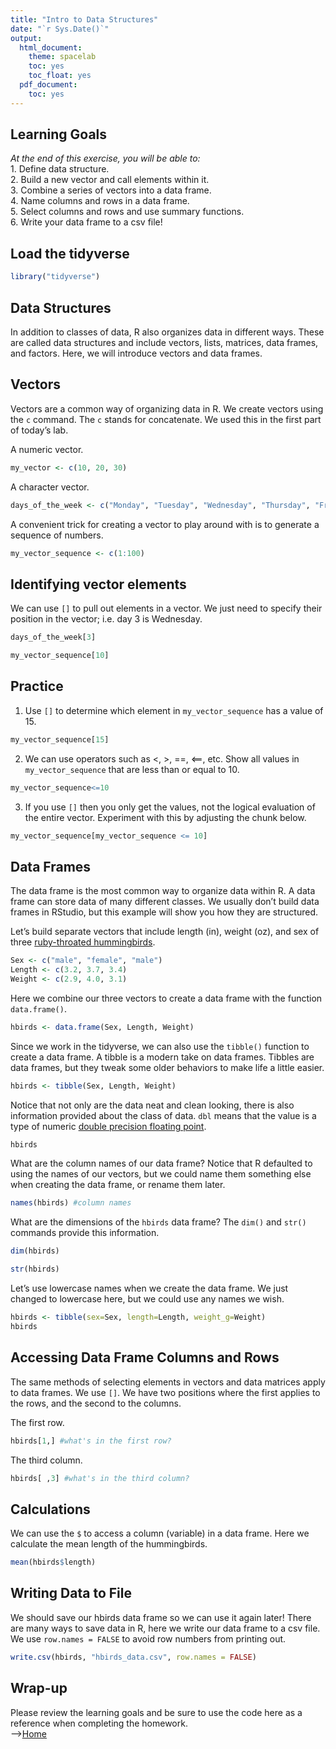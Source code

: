 ```yaml
---
title: "Intro to Data Structures"
date: "`r Sys.Date()`"
output:
  html_document:
    theme: spacelab
    toc: yes
    toc_float: yes
  pdf_document:
    toc: yes
---
```


## Learning Goals
*At the end of this exercise, you will be able to:*    
1. Define data structure.    
2. Build a new vector and call elements within it.  
3. Combine a series of vectors into a data frame.  
4. Name columns and rows in a data frame.  
5. Select columns and rows and use summary functions.   
6. Write your data frame to a csv file!  

## Load the tidyverse
```r
library("tidyverse")
```

## Data Structures
In addition to classes of data, R also organizes data in different ways. These are called data structures and include vectors, lists, matrices, data frames, and factors. Here, we will introduce vectors and data frames.  

## Vectors
Vectors are a common way of organizing data in R.  We create vectors using the `c` command. The `c` stands for concatenate. We used this in the first part of today's lab.  

A numeric vector.
```r
my_vector <- c(10, 20, 30)
```

A character vector.
```r
days_of_the_week <- c("Monday", "Tuesday", "Wednesday", "Thursday", "Friday", "Saturday", "Sunday")
```

A convenient trick for creating a vector to play around with is to generate a sequence of numbers.
```r
my_vector_sequence <- c(1:100)
```

## Identifying vector elements
We can use `[]` to pull out elements in a vector. We just need to specify their position in the vector; i.e. day 3 is Wednesday.
```r
days_of_the_week[3]
```

```r
my_vector_sequence[10]
```

## Practice
1. Use `[]` to determine which element in `my_vector_sequence` has a value of 15.
```r
my_vector_sequence[15]
```

2. We can use operators such as <, >, ==, <==, etc. Show all values in `my_vector_sequence` that are less than or equal to 10.  
```r
my_vector_sequence<=10
```

3. If you use `[]` then you only get the values, not the logical evaluation of the entire vector. Experiment with this by adjusting the chunk below.    
```r
my_vector_sequence[my_vector_sequence <= 10]
```

## Data Frames
The data frame is the most common way to organize data within R. A data frame can store data of many different classes. We usually don't build data frames in RStudio, but this example will show you how they are structured.  

Let's build separate vectors that include length (in), weight (oz), and sex of three [ruby-throated hummingbirds](https://www.audubon.org/field-guide/bird/ruby-throated-hummingbird).  
```r
Sex <- c("male", "female", "male")
Length <- c(3.2, 3.7, 3.4)
Weight <- c(2.9, 4.0, 3.1)
```

Here we combine our three vectors to create a data frame with the function `data.frame()`.
```r
hbirds <- data.frame(Sex, Length, Weight)
```

Since we work in the tidyverse, we can also use the `tibble()` function to create a data frame. A tibble is a modern take on data frames. Tibbles are data frames, but they tweak some older behaviors to make life a little easier.
```r
hbirds <- tibble(Sex, Length, Weight)
```

Notice that not only are the data neat and clean looking, there is also information provided about the class of data. `dbl` means that the value is a type of numeric [double precision floating point](http://uc-r.github.io/integer_double/). 
```r
hbirds
```

What are the column names of our data frame? Notice that R defaulted to using the names of our vectors, but we could name them something else when creating the data frame, or rename them later.
```r
names(hbirds) #column names
```

What are the dimensions of the `hbirds` data frame? The `dim()` and `str()` commands provide this information.   
```r
dim(hbirds)
```

```r
str(hbirds)
```

Let's use lowercase names when we create the data frame. We just changed to lowercase here, but we could use any names we wish.  
```r
hbirds <- tibble(sex=Sex, length=Length, weight_g=Weight)
hbirds
```

## Accessing Data Frame Columns and Rows 
The same methods of selecting elements in vectors and data matrices apply to data frames. We use `[]`. We have two positions where the first applies to the rows, and the second to the columns.  

The first row.  
```r
hbirds[1,] #what's in the first row?
```

The third column.  
```r
hbirds[ ,3] #what's in the third column?
```

## Calculations
We can use the `$` to access a column (variable) in a data frame. Here we calculate the mean length of the hummingbirds.  
```r
mean(hbirds$length)
```

## Writing Data to File
We should save our hbirds data frame so we can use it again later! There are many ways to save data in R, here we write our data frame to a csv file. We use `row.names = FALSE` to avoid row numbers from printing out. 
```r
write.csv(hbirds, "hbirds_data.csv", row.names = FALSE)
```

## Wrap-up
Please review the learning goals and be sure to use the code here as a reference when completing the homework.  
-->[Home](https://jmledford3115.github.io/datascibiol/)